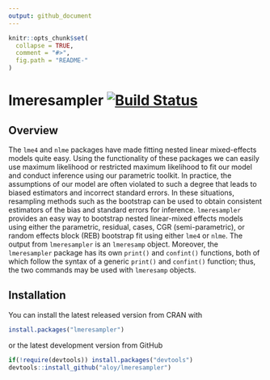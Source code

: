 ```yaml
---
output: github_document
---
```


<!-- README.md is generated from README.Rmd. Please edit that file -->

```r
knitr::opts_chunk$set(
  collapse = TRUE,
  comment = "#>",
  fig.path = "README-"
)
```


lmeresampler [![Build Status](https://travis-ci.org/aloy/lmeresampler.svg?branch=master)](https://travis-ci.org/aloy/lmeresampler)
============

## Overview

The `lme4` and `nlme` packages have made fitting nested linear mixed-effects models quite easy. Using the functionality of these packages we can easily use maximum likelihood or restricted maximum likelihood to fit our model and conduct inference using our parametric toolkit. In practice, the assumptions of our model are often violated to such a degree that leads to biased estimators and incorrect standard errors. In these situations, resampling methods such as the bootstrap can be used to obtain consistent estimators of the bias and standard errors for inference. `lmeresampler` provides an easy way to bootstrap nested linear-mixed effects models using either the parametric, residual, cases, CGR (semi-parametric), or random effects block (REB) bootstrap fit using either `lme4` or `nlme`. The output from `lmeresampler` is an `lmeresamp` object. Moreover, the `lmeresampler` package has its own `print()` and `confint()` functions, both of which follow the syntax of a generic `print()` and `confint()` function; thus, the two commands may be used with `lmeresamp` objects. 

## Installation

You can install the latest released version from CRAN with

```r
install.packages("lmeresampler")
```

or the latest development version from GitHub

```r
if(!require(devtools)) install.packages("devtools")
devtools::install_github("aloy/lmeresampler")
```

